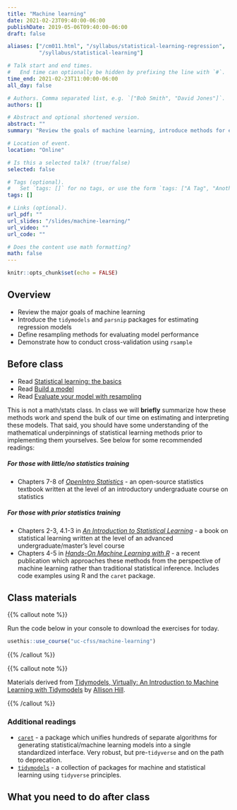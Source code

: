 ```yaml
---
title: "Machine learning"
date: 2021-02-23T09:40:00-06:00
publishDate: 2019-05-06T09:40:00-06:00
draft: false

aliases: ["/cm011.html", "/syllabus/statistical-learning-regression",
          "/syllabus/statistical-learning"]

# Talk start and end times.
#   End time can optionally be hidden by prefixing the line with `#`.
time_end: 2021-02-23T11:00:00-06:00
all_day: false

# Authors. Comma separated list, e.g. `["Bob Smith", "David Jones"]`.
authors: []

# Abstract and optional shortened version.
abstract: ""
summary: "Review the goals of machine learning, introduce methods for estimating models in R using the `tidymodels` framework, and define a resampling framework for model validation."

# Location of event.
location: "Online"

# Is this a selected talk? (true/false)
selected: false

# Tags (optional).
#   Set `tags: []` for no tags, or use the form `tags: ["A Tag", "Another Tag"]` for one or more tags.
tags: []

# Links (optional).
url_pdf: ""
url_slides: "/slides/machine-learning/"
url_video: ""
url_code: ""

# Does the content use math formatting?
math: false
---
```


```r
knitr::opts_chunk$set(echo = FALSE)
```

## Overview

* Review the major goals of machine learning
* Introduce the `tidymodels` and `parsnip` packages for estimating regression models
* Define resampling methods for evaluating model performance
* Demonstrate how to conduct cross-validation using `rsample`

## Before class

* Read [Statistical learning: the basics](/notes/statistical-learning/)
* Read [Build a model](/notes/start-with-models/)
* Read [Evaluate your model with resampling](/notes/resampling/)

This is not a math/stats class. In class we will **briefly** summarize how these methods work and spend the bulk of our time on estimating and interpreting these models. That said, you should have some understanding of the mathematical underpinnings of statistical learning methods prior to implementing them yourselves. See below for some recommended readings:

##### For those with little/no statistics training

* Chapters 7-8 of [*OpenIntro Statistics*](https://www.openintro.org/stat/textbook.php?stat_book=os) - an open-source statistics textbook written at the level of an introductory undergraduate course on statistics

##### For those with prior statistics training

* Chapters 2-3, 4.1-3 in [*An Introduction to Statistical Learning*](http://link.springer.com.proxy.uchicago.edu/book/10.1007%2F978-1-4614-7138-7) - a book on statistical learning written at the level of an advanced undergraduate/master's level course
* Chapters 4-5 in [*Hands-On Machine Learning with R*](https://bradleyboehmke.github.io/HOML/) - a recent publication which approaches these methods from the perspective of machine learning rather than traditional statistical inference. Includes code examples using R and the `caret` package.

## Class materials

{{% callout note %}}

Run the code below in your console to download the exercises for today.

```r
usethis::use_course("uc-cfss/machine-learning")
```

{{% /callout %}}

{{% callout note %}}

Materials derived from [Tidymodels, Virtually: An Introduction to Machine Learning with Tidymodels](https://tmv.netlify.app/site/) by [Allison Hill](https://alison.rbind.io/).

{{% /callout %}}

### Additional readings

* [`caret`](https://topepo.github.io/caret/) - a package which unifies hundreds of separate algorithms for generating statistical/machine learning models into a single standardized interface. Very robust, but pre-`tidyverse` and on the path to deprecation.
* [`tidymodels`](https://www.tidymodels.org/start/) - a collection of packages for machine and statistical learning using `tidyverse` principles.

## What you need to do after class
